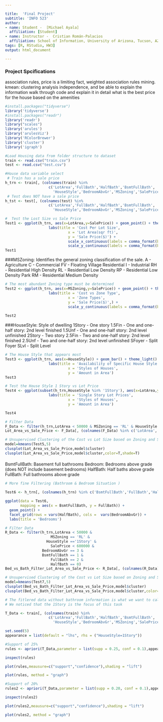 ---

title:  'Final Project'
subtitle: 'INFO 523'
author:
- name: Student -  [Michael Ayala]
  affiliation: [Student]
- name: Instructor -  Cristian Román-Palacios
  affiliation: School of Information, University of Arizona, Tucson, AZ
tags: [R, RStudio, HW3]
output: html_document

---

### Project Spcifications
association rules, price is a limiting fact, weighted association rules mining. 
kmean: clustering analysis 
independence, and be able to explain the information
walk through code and explain it in detail
what is the best price for the house based on the amenities 

```{r}
#install.packages("tidyverse")
library('tidyverse')
#install.packages("readr")
library('readr')
library("scales")
library('arules')
library('arulesViz')
library('RColorBrewer')
library('cluster')
library('igraph')

```


```{r}
#Load Housing data from folder structure to dataset 
train <- read.csv("train.csv")
test <- read.csv("test.csv")

#House data variable select
 # Train has a sale price
h_trn <- train[, (colnames(train) %in%    
                    c('LotArea','FullBath','HalfBath','BsmtFullBath',
                      'HouseStyle','BedroomAbvGr','MSZoning','SalePrice'))]
 # Test does NOT have a sale price
h_tst <- test[, (colnames(test) %in%  
                    c('LotArea','FullBath','HalfBath','BsmtFullBath',
                      'HouseStyle','BedroomAbvGr','MSZoning','SalePrice'))]
```


```{r}
#  Test the Lost Size vs Sale Price 
Test1 <- ggplot(h_trn, aes(x=LotArea,y=SalePrice)) + geom_point() + theme_light() +
                    labs(title = 'Cost Per Lot Size',
                             x = 'Lot Area(sqr ft)',
                             y = 'Sale Price($)') +
                             scale_x_continuous(labels = comma_format(big.mark = ",")) + 
                             scale_y_continuous(labels = comma_format(big.mark = ","))
Test1

```

###MSZoning: Identifies the general zoning classification of the sale.
        A - Agriculture
        C - Commercial
       FV	- Floating Village Residential
        I	- Industrial
       RH	- Residential High Density
       RL	- Residential Low Density
       RP	- Residential Low Density Park 
       RM	- Residential Medium Density
       
```{r}
# The most abundant Zoning type must be determined 
Test2 <- ggplot(h_trn, aes(x=MSZoning,y=SalePrice)) + geom_point() + theme_light() + geom_jitter() +
                    labs(title = 'Cost vs Zone Type',
                             x = 'Zone Types',
                             y = 'Sale Price($)',) +
                             scale_y_continuous(labels = comma_format(big.mark = ","))
                            
Test2

```

###HouseStyle: Style of dwelling
       1Story	- One story
       1.5Fin	- One and one-half story: 2nd level finished
       1.5Unf	- One and one-half story: 2nd level unfinished
       2Story	- Two story
       2.5Fin	- Two and one-half story: 2nd level finished
       2.5Unf	- Two and one-half story: 2nd level unfinished
       SFoyer	- Split Foyer
         SLvl	- Split Level
       
```{r}
# The House Style that appears most  
Test3 <- ggplot(h_trn, aes(x=HouseStyle)) + geom_bar() + theme_light() +
                    labs(title = 'Availability of Specific House Style',
                             x = 'Styles of Houses',
                             y = 'Amount in Area')
Test3

```

```{r}
# Test the House Style 1 Story vs Lot Price 
Test4 <- ggplot(subset(h_trn,HouseStyle %in% '1Story'), aes(x=LotArea,y=SalePrice)) + geom_point() + theme_light() +
                    labs(title = 'Single Story Lot Prices',
                             x = 'Styles of Houses',
                             y = 'Amount in Area')

Test4
```

```{r}

# Filter Data 
F_Data <- filter(h_trn,LotArea < 50000 & MSZoning == 'RL' & HouseStyle =='1Story' & SalePrice < 600000)
Lot_Area_vs_Sale_Price <- F_Data[, (colnames(F_Data) %in% c('LotArea','SalePrice'))]

# Unsupervised Clustering of the Cost vs Lot Size based on Zoning and Single Story filtering 
model=kmeans(Test5,5)
clusplot(Lot_Area_vs_Sale_Price,model$cluster)
clusplot(Lot_Area_vs_Sale_Price,model$cluster,color=T,shade=T)


```

#### 
BsmtFullBath: Basement full bathrooms
     Bedroom: Bedrooms above grade (does NOT include basement bedrooms)
    HalfBath: Half baths above grade
    FullBath: Full bathrooms above grade


```{r}
# More fine Filtering (Bathroom & Bedroom Situation )

Test6 <- h_trn[, (colnames(h_trn) %in% c('BsmtFullBath','FullBath','HalfBath','BedroomAbvGr'))]

ggplot(data = Test6,
       mapping = aes(x = BsmtFullBath, y = FullBath)) +
  geom_point() +
  facet_grid(rows = vars(HalfBath), cols =  vars(BedroomAbvGr)) + 
  labs(title = 'Bedrooms')

```

```{r}

# Filter Data 
R_Data <- filter(h_trn,LotArea < 50000 & 
                     MSZoning == 'RL' & 
                   HouseStyle =='1Story' & 
                     SalePrice < 600000 & 
                 BedroomAbvGr == 3 & 
                 BsmtFullBath == 1 & 
                     FullBath == 2 & 
                     HalfBath == 0)
Bed_vs_Bath_Filter_Lot_Area_vs_Sale_Price <- R_Data[, (colnames(R_Data) %in% c('LotArea','SalePrice'))]

# Unsupervised Clustering of the Cost vs Lot Size based on Zoning and Single Story filtering 
model=kmeans(Test7,5)
clusplot(Bed_vs_Bath_Filter_Lot_Area_vs_Sale_Price,model$cluster)
clusplot(Bed_vs_Bath_Filter_Lot_Area_vs_Sale_Price,model$cluster,color=T,shade=T)
```


```{r}

# The fitlered data without bathroom information is what we want to call out
# We noticed that the 1Story is the focus of this task 

T_Data <- train[, (colnames(train) %in%    
                    c('LotArea','FullBath','HalfBath','BsmtFullBath',
                      'HouseStyle','BedroomAbvGr','MSZoning','SalePrice'))]

set.seed(5)
appearance = list(default = "lhs", rhs = ("HouseStyle=1Story"))

#Support of 25% 
rules <- apriori(T_Data,parameter = list(supp = 0.25, conf = 0.1),appearance)

inspect(rules)

plot(rules,meausure=c("support","confidence"),shading = "lift")

plot(rules, method = "graph")

```

```{r}

#Support of 20% 
rules2 <- apriori(T_Data,parameter = list(supp = 0.20, conf = 0.1),appearance)

inspect(rules2)

plot(rules2,meausure=c("support","confidence"),shading = "lift")

plot(rules2, method = "graph")

```